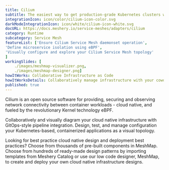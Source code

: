 ```yaml
---
title: Cilium  
subtitle: The easiest way to get production-grade Kubernetes clusters with Cilium up and running
integrationIcon: icon/color/cilium-icon-color.svg
darkModeIntegrationIcon: icon/white/cilium-icon-white.svg
docURL: https://docs.meshery.io/service-meshes/adapters/cilium
category: Runtime
subcategory: Service Mesh
featureList: ['Ensure Cilium Service Mesh daemonset operation',
'Define microservice isolation using eBPF',
'Visually configure and explore your Cilium Service Mesh topology'
]
workingSlides: [
    ./images/meshmap-visualizer.png,
    ./images/meshmap-designer.png]
howItWorks: Collaborative Infrastructure as Code
howItWorksDetails: Collaboratively manage infrastructure with your coworkers synchronously sharing the same designs.
published: true
---
```

<p>
    Cilium is an open source software for providing, securing and observing network connectivity between container workloads - cloud native, and fueled by the revolutionary Kernel technology eBPF.
</p>
<p>
    Collaboratively and visually diagram your cloud native infrastructure with GitOps-style pipeline integration. Design, test, and manage configuration your Kubernetes-based, containerized applications as a visual topology.
</p>
<p>
    Looking for best practice cloud native design and deployment best practices? Choose from thousands of pre-built components in MeshMap. Choose from hundreds of ready-made design patterns by importing templates from Meshery Catalog or use our low code designer, MeshMap, to create and deploy your own cloud native infrastructure designs.
</p>